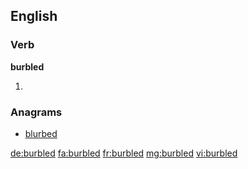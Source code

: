 ==English==

===Verb===
'''burbled'''

# {{en-past of|burble}}

===Anagrams===
* [[blurbed#English|blurbed]]

[[de:burbled]]
[[fa:burbled]]
[[fr:burbled]]
[[mg:burbled]]
[[vi:burbled]]